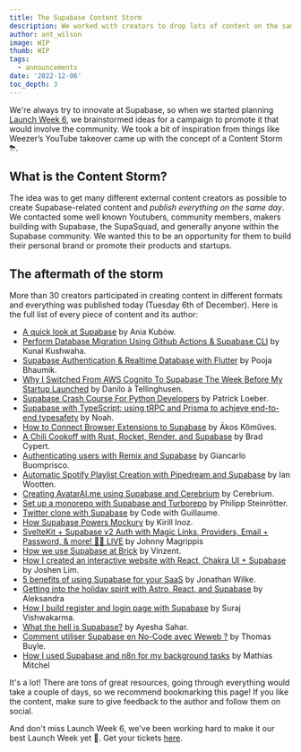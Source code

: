 ```yaml
---
title: The Supabase Content Storm
description: We worked with creators to drop lots of content on the same day.
author: ant_wilson
image: WIP
thumb: WIP
tags:
  - announcements
date: '2022-12-06'
toc_depth: 3
---
```


We're always try to innovate at Supabase, so when we started planning [Launch Week 6](https://supabase.com/launch-week), we brainstormed ideas for a campaign to promote it that would involve the community. We took a bit of inspiration from things like Weezer’s YouTube takeover came up with the concept of a Content Storm ⛈.

## What is the Content Storm?

The idea was to get many different external content creators as possible to create Supabase-related content and *publish everything on the same day*. We contacted some well known Youtubers, community members, makers building with Supabase, the SupaSquad, and generally anyone within the Supabase community. We wanted this to be an opportunity for them to build their personal brand or promote their products and startups.

## The aftermath of the storm

More than 30 creators participated in creating content in different formats and everything was published today (Tuesday 6th of December). Here is the full list of every piece of content and its author:

- [A quick look at Supabase](https://twitter.com/Rorstro/status/1600047388852293632) by Ania Kubów.
- [Perform Database Migration Using Github Actions & Supabase CLI](https://www.youtube.com/watch?v=iCkdtXSeq7A) by Kunal Kushwaha.
- [Supabase Authentication & Realtime Database with Flutter](https://www.youtube.com/watch?v=UTSSYPOd5A0) by Pooja Bhaumik.
- [Why I Switched From AWS Cognito To Supabase The Week Before My Startup Launched](https://medium.com/@sleeplessfox/why-i-switched-from-aws-cognito-to-supabase-the-week-before-my-startup-launched-67fdc1eccb8c) by Danilo à Tellinghusen.
- [Supabase Crash Course For Python Developers](https://www.youtube.com/watch?v=M6cfT2pqpSc) by Patrick Loeber.
- [Supabase with TypeScript: using tRPC and Prisma to achieve end-to-end typesafety](https://noahflk.com/blog/supabase-typescript-trpc) by Noah.
- [How to Connect Browser Extensions to Supabase](https://akoskm.com/how-to-connect-browser-extensions-to-supabase) by Ákos Kőműves.
- [A Chili Cookoff with Rust, Rocket, Render, and Supabase](bradcypert.com/chili-cookoff-with-rust-rocket-render-and-supabase/) by Brad Cypert.
- [Authenticating users with Remix and Supabase](https://makerkit.dev/blog/tutorials/remix-supabase-auth) by Giancarlo Buomprisco.
- [Automatic Spotify Playlist Creation with Pipedream and Supabase](https://www.ianwootten.co.uk/2022/12/06/automatic-spotify-playlist-creation-with-pipedream-and-supabase/) by Ian Wootten.
- [Creating AvatarAI.me using Supabase and Cerebrium](https://blog.cerebrium.ai/creating-avatarai-me-using-supabase-and-cerebrium-1bf69440c4a7) by Cerebrium.
- [Set up a monorepo with Supabase and Turborepo](https://philipp.steinroetter.com/posts/supabase-turborepo) by Philipp Steinrötter.
- [Twitter clone with Supabase](https://www.youtube.com/watch?v=JnUzV-PpopU) by Code with Guillaume.
- [How Supabase Powers Mockury](https://blog.ikirill.com/how-supabase-powers-mockury) by Kirill Inoz.
- [SvelteKit + Supabase v2 Auth with Magic Links, Providers, Email + Password, & more! 🔐🔴 LIVE](https://www.youtube.com/watch?v=XuyMr4pM4B8) by Johnny Magrippis
- [How we use Supabase at Brick](https://dev.to/vinzent/how-we-use-supabase-at-brick-3a5d) by Vinzent.
- [How I created an interactive website with React, Chakra UI + Supabase](https://medium.com/@limjoshen/how-i-created-a-personal-website-with-react-chakra-ui-supabase-39661852746a) by Joshen Lim.
- [5 benefits of using Supabase for your SaaS](https://supastarter.dev/blog/five-benefits-of-supabase) by Jonathan Wilke.
- [Getting into the holiday spirit with Astro, React, and Supabase](https://www.aleksandra.codes/astro-supabase) by Aleksandra
- [How I build register and login page with Supabase](https://surajondev.com/2022/12/06/how-i-build-register-and-login-page-using-supabase/) by Suraj Vishwakarma.
- [What the hell is Supabase?](https://www.youtube.com/watch?v=syOnFdFC_5U) by Ayesha Sahar.
- [Comment utiliser Supabase en No-Code avec Weweb ?](https://www.youtube.com/watch?v=g2TLd8vvs0E) by Thomas Buyle.
- [How I used Supabase and n8n for my background tasks](https://mathias.rocks/blog/2022-12-06-how-I-used-supabase/) by Mathias Mitchel

It's a lot! There are tons of great resources, going through everything would take a couple of days, so we recommend bookmarking this page! If you like the content, make sure to give feedback to the author and follow them on social. 

And don't miss Launch Week 6, we've been working hard to make it our best Launch Week yet 🚀. Get your tickets [here](https://supabase.com/launch-week).
